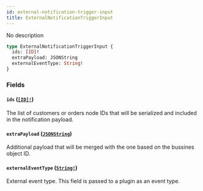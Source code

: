 ```yaml
---
id: external-notification-trigger-input
title: ExternalNotificationTriggerInput
---
```


No description

```graphql
type ExternalNotificationTriggerInput {
  ids: [ID]!
  extraPayload: JSONString
  externalEventType: String!
}
```

### Fields

#### `ids` ([`[ID]!`](/docs/developer/api-reference/scalars/id))

The list of customers or orders node IDs that will be serialized and included in the notification payload.

#### `extraPayload` ([`JSONString`](/docs/developer/api-reference/scalars/json-string))

Additional payload that will be merged with the one based on the bussines object ID.

#### `externalEventType` ([`String!`](/docs/developer/api-reference/scalars/string))

External event type. This field is passed to a plugin as an event type.
